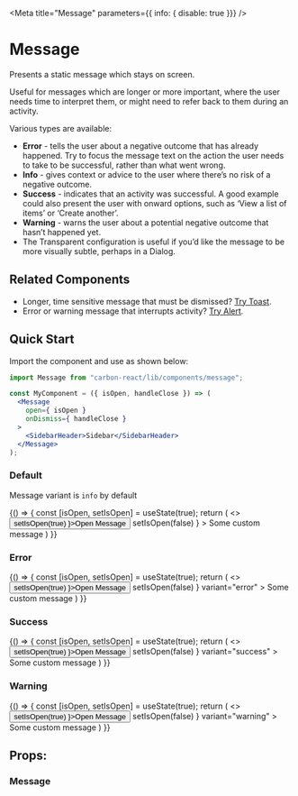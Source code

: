 

<Meta
  title="Message"
  parameters={{ info: { disable: true }}}
/>

# Message
Presents a static message which stays on screen.

Useful for messages which are longer or more important, where the user needs time to interpret them, or might need to refer back to them during an activity.

Various types are available:
- **Error** - tells the user about a negative outcome that has already happened. Try to focus the message text on the action the user needs to take to be successful, rather than what went wrong.
- **Info** - gives context or advice to the user where there’s no risk of a negative outcome.
- **Success** - indicates that an activity was successful. A good example could also present the user with onward options, such as ‘View a list of items’ or ‘Create another’.
- **Warning** - warns the user about a potential negative outcome that hasn’t happened yet.
- The Transparent configuration is useful if you’d like the message to be more visually subtle, perhaps in a Dialog.

## Related Components

- Longer, time sensitive message that must be dismissed? [Try Toast](/?path=/docs/design-system-toast--default-story "Toast").
- Error or warning message that interrupts activity? [Try Alert](/?path=/docs/alert--default-story "Alert").

## Quick Start

Import the component and use as shown below:

```jsx
import Message from "carbon-react/lib/components/message";

const MyComponent = ({ isOpen, handleClose }) => (
  <Message
    open={ isOpen }
    onDismiss={ handleClose }
  >
    <SidebarHeader>Sidebar</SidebarHeader>
  </Message>
);
```

### Default

Message variant is `info` by default

<Preview>
  <Story name="default">
    {() => {
      const [isOpen, setIsOpen] = useState(true);
      return (
        <>
          <Button onClick={ () => setIsOpen(true) }>Open Message</Button>
          <Message
            open={ isOpen }
            onDismiss={ () => setIsOpen(false) }
          >
            Some custom message
          </Message>
        </>
      )
    }}
  </Story>
</Preview>

### Error

<Preview>
  <Story name="error">
    {() => {
      const [isOpen, setIsOpen] = useState(true);
      return (
        <>
          <Button onClick={ () => setIsOpen(true) }>Open Message</Button>
          <Message
            open={ isOpen }
            onDismiss={ () => setIsOpen(false) }
            variant="error"
          >
            Some custom message
          </Message>
        </>
      )
    }}
  </Story>
</Preview>

### Success

<Preview>
  <Story name="success">
    {() => {
      const [isOpen, setIsOpen] = useState(true);
      return (
        <>
          <Button onClick={ () => setIsOpen(true) }>Open Message</Button>
          <Message
            open={ isOpen }
            onDismiss={ () => setIsOpen(false) }
            variant="success"
          >
            Some custom message
          </Message>
        </>
      )
    }}
  </Story>
</Preview>

### Warning

<Preview>
  <Story name="warning">
    {() => {
      const [isOpen, setIsOpen] = useState(true);
      return (
        <>
          <Button onClick={ () => setIsOpen(true) }>Open Message</Button>
          <Message
            open={ isOpen }
            onDismiss={ () => setIsOpen(false) }
            variant="warning"
          >
            Some custom message
          </Message>
        </>
      )
    }}
  </Story>
</Preview>

## Props:

### Message

<Props of={Message} />
